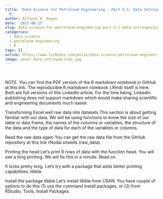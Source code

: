 ```yaml
---
title: 'Data Science for Petroleum Engineering - Part 5.1: Data Introspection with
  R'
author: Alfonso R. Reyes
date: '2017-08-17'
slug: data-science-for-petroleum-engineering-part-5-1-data-introspection-with-r
categories:
  - data science
  - petroleum engineering
  - R
tags: []
online: https://www.linkedin.com/pulse/data-science-petroleum-engineering-part-51-r-alfonso-r-reyes/
image: cover-data_introspection.jpg
---
```


<br>

NOTE. You can find the PDF version of the R markdown notebook in GitHub at this link. The reproducible R markdown notebook (.Rmd) itself is here. Both are full versions of this LinkedIn article. For the time being, LinkedIn publishing does not support markdown which would make sharing scientific and engineering documents much easier.


Transforming Excel well raw data into datasets
This section is about getting familiar with our data. We will be using functions to know the size of our table or data frame, the names of the columns or variables, the structure of the data and the type of data for each of the variables or columns.

Read the raw data again
You can get the raw data file from the GitHub repository at this link rNodal.oilwells (raw_data).

Printing the head
Let's print 6 rows of data with the function head. You will see a long printing. We will fix this in a minute. Read on.


It looks pretty long. Let's try with a package that adds better printing capabilities: tibble.

Install the package tibble
Let's install tibble from CRAN. You have couple of options to do this (1) use the command install.packages, or (2) from RStudio, Tools, Install Packages.



